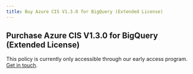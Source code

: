 ```yaml
---
title: Buy Azure CIS V1.3.0 for BigQuery (Extended License)
---
```


## Purchase Azure CIS V1.3.0 for BigQuery (Extended License)

This policy is currently only accessible through our early access program. [Get in touch](/contact-policies).
